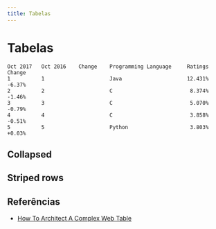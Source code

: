 ```yaml
---
title: Tabelas
---
```



# Tabelas

```
Oct 2017   Oct 2016    Change    Programming Language     Ratings      Change
1          1                     Java                     12.431%      -6.37%
2          2                     C                         8.374%      -1.46%
3          3                     C                         5.070%      -0.79%
4          4                     C                         3.858%      -0.51%
5          5                     Python                    3.803%      +0.03%
```

## Collapsed

<CodeHtmlCssPreview src="/codes/css/table/table-collapse" />

## Striped rows

<CodeHtmlCssPreview src="/codes/css/table/table-striped-row" />

## Referências

- [How To Architect A Complex Web Table](https://www.smashingmagazine.com/2019/02/complex-web-tables/)
